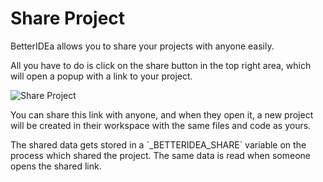
# Share Project

BetterIDEa allows you to share your projects with anyone easily.

All you have to do is click on the share button in the top right area, which will open a popup with a link to your project.

![Share Project](../assets/images/share-project.png)

You can share this link with anyone, and when they open it, a new project will be created in their workspace with the same files and code as yours.

<Callout type="info" emoji="ℹ️">
    The shared data gets stored in a `_BETTERIDEA_SHARE` variable on the process which shared the project. The same data is read when someone opens the shared link.
</Callout>